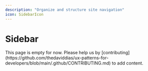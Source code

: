 ```yaml
---
description: "Organize and structure site navigation"
icon: SidebarIcon
---
```



# Sidebar

<Callout type="warning">
  This page is empty for now. Please help us by
  [contributing](https://github.com/thedaviddias/ux-patterns-for-developers/blob/main/.github/CONTRIBUTING.md)
  to add content.
</Callout>
